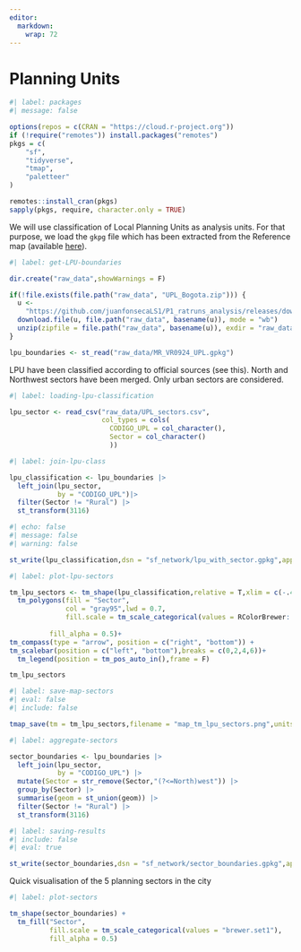 ```yaml
---
editor: 
  markdown: 
    wrap: 72
---
```


# Planning Units

```r
#| label: packages
#| message: false

options(repos = c(CRAN = "https://cloud.r-project.org"))
if (!require("remotes")) install.packages("remotes")
pkgs = c(
    "sf",
    "tidyverse",
    "tmap",
    "paletteer"
)

remotes::install_cran(pkgs)
sapply(pkgs, require, character.only = TRUE)
```

We will use classification of Local Planning Units as analysis units.
For that purpose, we load the `gkpg` file which has been extracted from
the Reference map (available
[here](https://www.ideca.gov.co/recursos/mapas/mapa-de-referencia-para-bogota-dc)).

```r
#| label: get-LPU-boundaries

dir.create("raw_data",showWarnings = F)

if(!file.exists(file.path("raw_data", "UPL_Bogota.zip"))) {
  u <-
    "https://github.com/juanfonsecaLS1/P1_ratruns_analysis/releases/download/v0/UPL_Bogota.zip"
  download.file(u, file.path("raw_data", basename(u)), mode = "wb")
  unzip(zipfile = file.path("raw_data", basename(u)), exdir = "raw_data")
}

lpu_boundaries <- st_read("raw_data/MR_VR0924_UPL.gpkg")
```

LPU have been classified according to official sources (see this). North
and Northwest sectors have been merged. Only urban sectors are
considered.

```r
#| label: loading-lpu-classification

lpu_sector <- read_csv("raw_data/UPL_sectors.csv",
                       col_types = cols(
                         CODIGO_UPL = col_character(),
                         Sector = col_character()
                         ))
```

```r
#| label: join-lpu-class

lpu_classification <- lpu_boundaries |> 
  left_join(lpu_sector,
            by = "CODIGO_UPL")|> 
  filter(Sector != "Rural") |> 
  st_transform(3116)
```

```r
#| echo: false
#| message: false
#| warning: false

st_write(lpu_classification,dsn = "sf_network/lpu_with_sector.gpkg",append = F)
```


```r
#| label: plot-lpu-sectors

tm_lpu_sectors <- tm_shape(lpu_classification,relative = T,xlim = c(-.4,1))+
  tm_polygons(fill = "Sector",
              col = "gray95",lwd = 0.7,
              fill.scale = tm_scale_categorical(values = RColorBrewer::brewer.pal(n = 6,
                                                                                  name = "Set1")[c(1:2,6,3:5)]),
          fill_alpha = 0.5)+
tm_compass(type = "arrow", position = c("right", "bottom")) +
tm_scalebar(position = c("left", "bottom"),breaks = c(0,2,4,6))+
  tm_legend(position = tm_pos_auto_in(),frame = F)

tm_lpu_sectors
```


```r
#| label: save-map-sectors
#| eval: false
#| include: false

tmap_save(tm = tm_lpu_sectors,filename = "map_tm_lpu_sectors.png",units = "cm",height = 12,width = 10)
```


```r
#| label: aggregate-sectors

sector_boundaries <- lpu_boundaries |> 
  left_join(lpu_sector,
            by = "CODIGO_UPL") |> 
  mutate(Sector = str_remove(Sector,"(?<=North)west")) |> 
  group_by(Sector) |> 
  summarise(geom = st_union(geom)) |> 
  filter(Sector != "Rural") |>
  st_transform(3116)
```

```r
#| label: saving-results
#| include: false
#| eval: true

st_write(sector_boundaries,dsn = "sf_network/sector_boundaries.gpkg",append = F)
```

Quick visualisation of the 5 planning sectors in the city

```r
#| label: plot-sectors

tm_shape(sector_boundaries) +
  tm_fill("Sector",
          fill.scale = tm_scale_categorical(values = "brewer.set1"),
          fill_alpha = 0.5)
```
